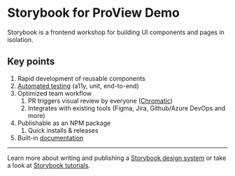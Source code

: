 

<Meta title="Design System/Introduction" />

# Storybook for ProView Demo
Storybook is a frontend workshop for building UI components and pages in isolation.
## Key points
1. Rapid development of reusable components
2. [Automated testing](https://storybook.js.org/docs/react/writing-tests/introduction) (a11y, unit, end-to-end)
3. Optimized team workflow
    1. PR triggers visual review by everyone ([Chromatic](https://www.chromatic.com/))
    2. Integrates with existing tools (Figma, Jira, Github/Azure DevOps and more)
4. Publishable as an NPM package
    1. Quick installs & releases
5. Built-in [documentation](https://storybook.js.org/docs/react/writing-docs/introduction)

------

Learn more about writing and publishing a [Storybook design system](https://github.com/storybookjs/design-system/) or take a look at [Storybook tutorials](https://storybook.js.org/tutorials/).